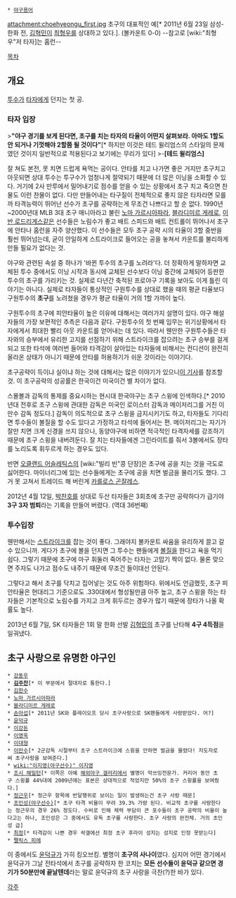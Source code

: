  * [[야구용어]]

attachment:choehyeongu_first.jpg
초구의 대표적인 예[* 2011년 6월 23일 삼성-한화 전, [[김혁민]]이 [[최형우]]를 상대하고 있다.]. (볼카운트 0-0) --참고로 [wiki:"최형우"저 타자]는 홈런--

[[목차]]
== 개요 ==
[[투수]]가 [[타자]]에게 던지는 첫 공. 

=== 타자 입장 ===
>'''"야구 경기를 보게 된다면, 초구를 치는 타자의 타율이 어떤지 살펴보라. 아마도 1할도 안 되거나 기껏해야 2할쯤 될 것이다" '''[* 하지만 이것은 테드 윌리엄스의 스타일의 문제였던 것이지 일반적으로 적용된다고 보기에는 무리가 있다]
>-'''[테드 윌리엄스]'''

잘 쳐도 본전, 못 치면 드럽게 욕먹는 공이다. 안타를 치고 나가면 좋은 거지만 초구치고 아웃되면 상대 투수는 투구수가 엄청나게 절약되기 때문에 더 많은 이닝을 소화할 수 있다. 거기에 2사 만루에서 밀어내기로 점수를 얻을 수 있는 상황에서 초구 치고 죽으면 찬물도 이런 찬물이 없다. 다만 만들어내는 타구질이 전체적으로 좋지 않은 타자라면 모를까 타격능력이 뛰어난 선수가 초구를 공략하는게 무조건 나쁘다고 할 순 없다. 1990년~2000년대 MLB 3대 초구 매니아라고 불린 [[노마 가르시아파라]], [[블라디미르 게레로]], [[이반 로드리게스]]같은 선수들은 노림수가 좋고 배트 스피드와 배트 컨트롤이 뛰어나서 초구에 안타나 홈런을 자주 양산했다. 이 선수들은 모두 초구 공략 시의 타율이 3할 중반을 훨씬 뛰어넘는데, 굳이 안일하게 스트라이크로 들어오는 공을 놓쳐서 카운트를 불리하게 만들 필요가 없다는 것.

야구와 관련된 속설 중 하나가 '바뀐 투수의 초구를 노려라'다. 더 정확하게 말하자면 교체된 투수 중에서도 이닝 시작과 동시에 교체된 선수보다 이닝 중간에 교체되어 등판한 투수의 초구를 가리키는 것. 실제로 다년간 축적된 프로야구 기록을 보아도 이게 틀린 이야기는 아니다. 실제로 타자들이 통상적인 구원투수를 상대로 했을 때의 평균 타율보다 구원투수의 '''초구'''를 노려쳤을 경우가 평균 타율이 거의 1할 가까이 높다.

구원투수의 초구에 피안타율이 높은 이유에 대해서는 여러가지 설명이 있다. 야구 해설자들의 가장 보편적인 추측은 다음과 같다. 구원투수의 첫 번째 임무는 위기상황에서 타자에게서 최대한 빨리 아웃 카운트를 얻어내는 데 있다. 따라서 웬만한 구원투수들은 타자와의 승부에서 유리한 고지를 선점하기 위해 스트라이크를 잡으려는 초구 승부를 걸게 되고 또한 타석에 여러번 들어와 타격감이 살아있는 타자들에 비해서는 컨디션이 완전히 올라온 상태가 아니기 때문에 안타를 허용하기가 쉬운 것이라는 이야기다.

초구공략이 득이냐 실이냐 하는 것에 대해서는 많은 이야기가 있으니[http://www.mydaily.co.kr/news/read.html?newsid=201105300354412223&ext=na 이 기사]를 참조할 것. 이 초구공략의 성공률은 한국이건 미국이건 별 차이가 없다.

스몰볼과 감독의 통제를 중요시하는 현시대 한국야구는 초구 스윙에 인색하다.[* 2010년대 전후로 초구 스윙에 관대한 감독은 미국인 로이스터 감독과 메이저리그를 거친 이만수 감독 정도다.] 감독이 의도적으로 초구 스윙을 금지시키기도 하고, 타자들도 기다리면 투수들이 볼질을 할 수도 있다고 가정하고 타석에 들어서는 편. 메이저리그는 자기가 잘만 치면 크게 신경을 쓰지 않으나, 동양야구에 비하면 적극적인 타격자세를 강조하기 때문에 초구 스윙을 내버려둔다. 잘 치는 타자들에겐 그린라이트를 줘서 3볼에서도 장타를 노리도록 휘두르게 하는 경우도 있다.

반면 [[오클랜드 어슬레틱스]]의 [wiki:"빌리 빈"콩 단장]은 초구에 공을 치는 것을 극도로 싫어한다. 마이너리그에 있는 선수들에게는 초구에 공을 치면 벌금을 물리기도 했다. 그거 못 고쳐서 트레이드 해 버린게 [[카를로스 곤잘레스]].

2012년 4월 12일, [[박찬호]]를 상대로 두산 타자들은 3회초에 초구만 공략하다가 급기야 '''3구 3자 범퇴'''라는 기록을 만들어 버렸다. (역대 36번째)

=== 투수입장 ===
웬만해서는 [[스트라이크]]를 잡는 것이 좋다. 그래야지 볼카운트 싸움을 유리하게 끌고 갈 수 있으니까. 게다가 초구에 볼을 던지면 그 투수는 팬들에게 [[볼질]]을 한다고 욕을 먹기 쉽다. 그렇기 때문에 초구에 마구 휘둘러 죽어주는 타자는 고맙기 짝이 없다. 물론 맞으면 주자도 나가고 점수도 내주기 때문에 무조건 들이대선 안된다.

그렇다고 해서 초구를 닥치고 집어넣는 것도 아주 위험하다. 위에서도 언급했듯, 초구 피안타율은 현대리그 기준으로도 .330대에서 형성될만큼 아주 높고, 초구 스윙을 하는 타자들은 기본적으로 노림수를 가지고 크게 휘두르는 경우가 많기 때문에 장타가 나올 확률도 높다.

2013년 6월 7일, SK 타자들은 1회 말 한화 선발 [[김혁민]]의 초구를 난타해 '''4구 4득점'''을 일궈냈다.

== 초구 사랑으로 유명한 야구인 ==
 * [[강동우]]
 * '''[[김주찬]]'''[* 이 부문에서 절대자로 통한다.]
 * [[김한수]]
 * [[노마 가르시아파라]]
 * [[블라디미르 게레로]]
 * [[손아섭]][* 2011년 SK와 플레이오프 당시 초구사랑으로 SK팬들에게 사랑받았다. 어?]
 * [[윤덕규]]
 * [[이강돈]]
 * [[이영욱]]
 * [[이대형]]
 * [[이만수]][* 2군감독 시절부터 초구 스트라이크에 스윙을 안하면 벌금을 물렸다! 지도자로써 초구사랑을 보여준다.]
 * [[wiki:"이지영(야구선수)" 이지영]]
 * [[조시 해밀턴]][* 이쪽은 아예 [[해외야구 갤러리]]에서 별명이 막쓰잉전문가. 커리어 동안 초구 스윙률 44%대에 2009년에는 표본은 상대적으로 적었지만 50%의 초구 스윙률을 보여줬다.]
 * [[정근우]][* 정근우 항목에 반달행위로 보이는 일이 발생하는건 초구 사랑 때문]
 * [[조인성(야구선수)]][* 초구 타격 비율이 무려 39.3% 가량 된다. 비교적 초구를 사랑한다는 정근우의 경우 26% 정도다. 수비로 인해 체력 부담이 큰 포수들이 초구 공략의 비율이 높다고는 하나, 조인성은 그 중에서도 유독 초구를 사랑한다. 초구 사랑의 완전체. 거의 초인성 급]
 * [[최정]][* 타격감이 나쁜 경우 솩갤에선 최정 초구 후라이 성지는 성지로 인정 못받는다] 
 * [[펠릭스 피에]]

이 중에서도 [[윤덕규]]가 가히 킹오브킹. 별명이 '''초구의 사나이'''였다. 심지어 어떤 경기에서 윤덕규가 그날 전타석에서 초구를 공략하자 한 코치는 '''모든 선수들이 윤덕규 같으면 경기가 50분만에 끝날텐데'''라는 말로 윤덕규의 초구 사랑을 극찬(?)한 바가 있다.

[[각주]]
